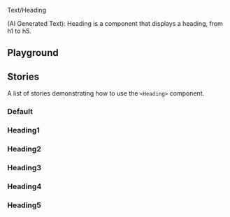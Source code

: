 

<Meta of={HeadingStories} />

<Title>Heading</Title>

<Subtitle>Text/Heading</Subtitle>

(AI Generated Text): Heading is a component that displays a heading, from h1 to h5.

## Playground

<Canvas of={HeadingStories.Playground} withToolbar />
<Controls of={HeadingStories.Playground} />

## Stories

A list of stories demonstrating how to use the `<Heading>` component.

### Default

<Canvas of={HeadingStories.Heading2} />

### Heading1

<Canvas of={HeadingStories.Heading1} />

### Heading2

<Canvas of={HeadingStories.Heading2} />

### Heading3

<Canvas of={HeadingStories.Heading3} />

### Heading4

<Canvas of={HeadingStories.Heading4} />

### Heading5

<Canvas of={HeadingStories.Heading5} />